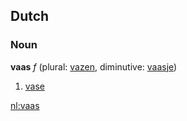 ==Dutch==
===Noun===
'''vaas''' ''f'' (plural: [[vazen]], diminutive: [[vaasje]])

# [[vase]]

[[nl:vaas]]